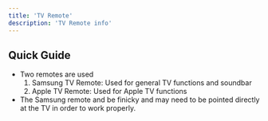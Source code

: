 ```yaml
---
title: 'TV Remote'
description: 'TV Remote info'
---
```


## Quick Guide

- Two remotes are used 
    1. Samsung TV Remote: Used for general TV functions and soundbar
    2. Apple TV Remote: Used for Apple TV functions
- The Samsung remote and be finicky and may need to be pointed directly at the TV in order to work properly.
